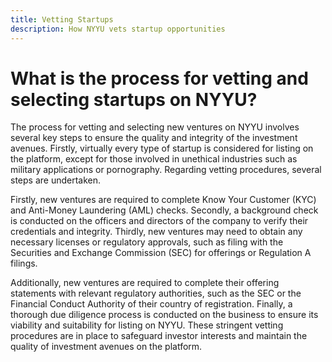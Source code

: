 ```yaml
---
title: Vetting Startups
description: How NYYU vets startup opportunities
---
```



# What is the process for vetting and selecting startups on NYYU?

The process for vetting and selecting new ventures on NYYU involves several key steps to ensure the quality and integrity of the investment avenues. Firstly, virtually every type of startup is considered for listing on the platform, except for those involved in unethical industries such as military applications or pornography. Regarding vetting procedures, several steps are undertaken. 

Firstly, new ventures are required to complete Know Your Customer (KYC) and Anti-Money Laundering (AML) checks. Secondly, a background check is conducted on the officers and directors of the company to verify their credentials and integrity. Thirdly, new ventures may need to obtain any necessary licenses or regulatory approvals, such as filing with the Securities and Exchange Commission (SEC) for offerings or Regulation A filings.

Additionally, new ventures are required to complete their offering statements with relevant regulatory authorities, such as the SEC or the Financial Conduct Authority of their country of registration. Finally, a thorough due diligence process is conducted on the business to ensure its viability and suitability for listing on NYYU. These stringent vetting procedures are in place to safeguard investor interests and maintain the quality of investment avenues on the platform.